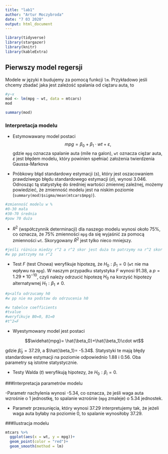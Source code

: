 ```yaml
---
title: "lab1"
author: "Artur Moczybroda"
date: "7 03 2020"
output: html_document
---
```


```r
library(tidyverse)
library(stargazer)
library(knitr)
library(kableExtra)
```

## Pierwszy model regersji

Modele w języki `R` budujemy za pomocą funkcji `lm`. Przykładowo jeśli chcemy zbadać jaka jest zależość spalania od ciężaru auta, to

```r
#y~x
mod <- lm(mpg ~ wt, data = mtcars)
mod
```

```r
summary(mod)
```

### Interpretacja modelu

- Estymowawany model postaci
$$mpg = \beta_0+\beta_1 \cdot wt +\varepsilon,$$
gdzie `mpg` oznacza spalanie auta (mile na galon), `wt` oznacza ciężar auta, $\varepsilon$ jest błędem modelu, który powinien spełniać założenia twierdzenia Gaussa-Markova

- Próbkowy błąd standardowy estymacji ($s$), który jest oszacowaniem prawdziwego błędu standardowego estymacji ($\sigma$), wynosi 3.046. Odnosząc tą statystykę do średniej wartości zmiennej zależnej, możemy powiedzieć, że zmienność modelu jest na niskim poziomie (`summary(mod)$sigma/mean(mtcars$mpg)`).

```r
#zmienność modelu w %
#0-30 mała
#30-70 średnia
#pow 70 duża
```

- $R^2$ (współczynnik determinacji) dla naszego modelu wynosi około 75%, co oznacza, że 75% zmienności `mpg` da się wyjaśnić za pomocą zmienności `wt`. Skorygowany $\tilde{R}^2$ jest tylko nieco mniejszy.

```r
#jeśli różnica miedzy r^2 a r^2 skor jest duża to patrzymy na r^2 skor
#w pp patrzymy na r^2
```

- Test $F$ (test Chowa) weryfikuje hipotezę, że $H_0: \beta_1=0$ (`wt` nie ma wpływu na `mpg`). W naszym przypadku statystyka $F$ wynosi 91.38, a $p=1.29*10^{-10}$, czyli należy odrzucić hipotezę $H_0$ na korzyść hipotezy alternatywnej $H_1: \beta_1 \neq 0$.

```r
#p<alfa odrzucamy h0
#w pp nie ma podstaw do odrzucenia h0

#w tabelce coefficients
#tvalue
#weryfikuje B0=0, B1=0
#t^2=F
```

- Wyestymowany model jest postaci

$$\widehat{mpg}= \hat{\beta_0}+\hat{\beta_1}\cdot wt$$

gdzie $\hat{\beta}_0= 37.29$, a $\hat{\beta_1}= -5.34$. Statystyki te mają błędy standardowe estymacji na poziomie odpowiednio 1.88 i 0.56. Oba parametry są istotne statystycznie.

- Testy Walda ($t$) weryfikują hipotezy, że $H_0: \beta_i=0$.

###Interpretacja parametrów modelu

-Parametr nachylenia wynosi -5.34, co oznacza, że jeśli waga auta wzrośnie o 1 jednostkę, to spalanie wzrośnie (`mpg` zmaleje) o 5.34 jednostek.

- Parametr przesunięcia, który wynosi 37.29 interpretujemy tak, że jeżeli waga auta byłaby na poziomie 0, to spalanie wynosiłoby 37.29.

###Ilustracja modelu

```r
mtcars %>% 
  ggplot(aes(x = wt, y = mpg))+
  geom_point(color = "red")+
  geom_smooth(method = lm)
```

